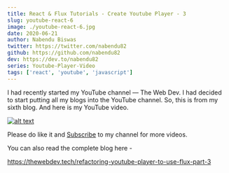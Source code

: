 ```yaml
---
title: React & Flux Tutorials - Create Youtube Player - 3
slug: youtube-react-6
image: ./youtube-react-6.jpg
date: 2020-06-21
author: Nabendu Biswas
twitter: https://twitter.com/nabendu82
github: https://github.com/nabendu82
dev: https://dev.to/nabendu82
series: Youtube-Player-Video
tags: ['react', 'youtube', 'javascript']
---
```


I had recently started my YouTube channel — The Web Dev. I had decided to start putting all my blogs into the YouTube channel.
So, this is from my sixth blog. And here is my YouTube video.

<div className={styles.image__small}>

[![alt text](https://res.cloudinary.com/dxkxvfo2o/image/upload/v1592558183/react-flux-1_cpeyft.png)](https://www.youtube.com/watch?v=DaiSwIyXo54 "Create Youtube Player Flux - 3")

</div>

Please do like it and [Subscribe](https://www.youtube.com/channel/UCRf7mazcufqZxd2pR3oQJuQ?sub_confirmation=1) to my channel for more videos.

You can also read the complete blog here -

https://thewebdev.tech/refactoring-youtube-player-to-use-flux-part-3
